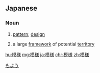 {{also|模樣}}
==Japanese==
{{ja-kanjitab|も|よう|yomi=on}}

===Noun===
{{ja-noun|もよう}}

# [[pattern]]; [[design]]
# {{qualifier|go}} a large [[framework]] of potential [[territory]]

[[Category:ja:Go|もよう]]

[[hu:模様]]
[[mg:模様]]
[[ja:模様]]
[[chr:模様]]
[[zh:模様]]